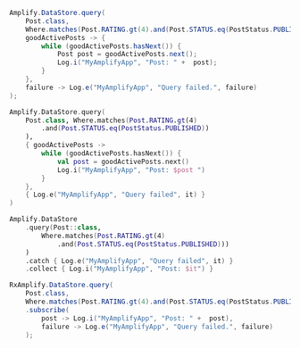 <BlockSwitcher>
<Block name="Java">

```java
Amplify.DataStore.query(
    Post.class,
    Where.matches(Post.RATING.gt(4).and(Post.STATUS.eq(PostStatus.PUBLISHED))),
    goodActivePosts -> {
        while (goodActivePosts.hasNext()) {
            Post post = goodActivePosts.next();
            Log.i("MyAmplifyApp", "Post: " +  post);
        }
    },
    failure -> Log.e("MyAmplifyApp", "Query failed.", failure)
);
```

</Block>
<Block name="Kotlin - Callbacks">

```kotlin
Amplify.DataStore.query(
    Post.class, Where.matches(Post.RATING.gt(4)
        .and(Post.STATUS.eq(PostStatus.PUBLISHED))
    ),
    { goodActivePosts ->
        while (goodActivePosts.hasNext()) {
            val post = goodActivePosts.next()
            Log.i("MyAmplifyApp", "Post: $post ")
        }
    },
    { Log.e("MyAmplifyApp", "Query failed", it) }
)
```

</Block>
<Block name="Kotlin - Coroutines (Beta)">

```kotlin
Amplify.DataStore
    .query(Post::class,
        Where.matches(Post.RATING.gt(4)
            .and(Post.STATUS.eq(PostStatus.PUBLISHED)))
    )
    .catch { Log.e("MyAmplifyApp", "Query failed", it) }
    .collect { Log.i("MyAmplifyApp", "Post: $it") }
```

</Block>
<Block name="RxJava">

```java
RxAmplify.DataStore.query(
    Post.class,
    Where.matches(Post.RATING.gt(4).and(Post.STATUS.eq(PostStatus.PUBLISHED))))
    .subscribe(
        post -> Log.i("MyAmplifyApp", "Post: " +  post),
        failure -> Log.e("MyAmplifyApp", "Query failed.", failure)
    );
```

</Block>

</BlockSwitcher>
